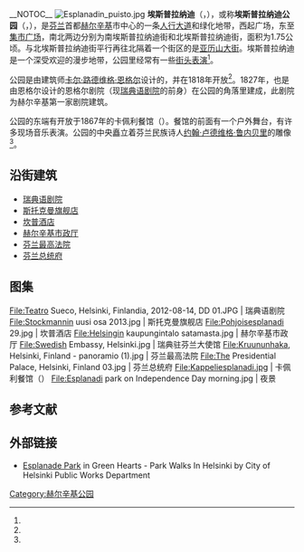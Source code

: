 __NOTOC__
[[Image:Esplanadin_puisto.jpg|thumb]]
'''埃斯普拉纳迪'''（{{lang-fi|Esplanadi}}，{{lang-sv|Esplanaden}}），或称'''埃斯普拉纳迪公园'''（{{lang-fi|Esplanadin puisto}}，{{lang-sv|Esplanadparken}}），是[[芬兰|芬兰]]首都[[赫尔辛基|赫尔辛基]]市中心的一条[[海濱大道|人行大道]]和绿化地带，西起{{le|埃罗塔亚|Erottaja}}广场，东至[[赫尔辛基集市广场|集市广场]]，南北两边分别为南埃斯普拉纳迪街和北埃斯普拉纳迪街，面积为1.75公顷。与北埃斯普拉纳迪街平行再往北隔着一个街区的是[[亚历山大街|亚历山大街]]。埃斯普拉纳迪是一个深受欢迎的漫步地带，公园里经常有一些[[街头表演|街头表演]]<ref name="rky"/>。

公园是由建筑师[[卡尔·路德维格·恩格尔|卡尔·路德维格·恩格尔]]设计的，并在1818年开放<ref name="finlandiapuisto"/>。1827年，也是由恩格尔设计的恩格尔剧院（现[[瑞典语剧院|瑞典语剧院]]的前身）在公园的角落里建成，此剧院为赫尔辛基第一家剧院建筑。

公园的东端有开放于1867年的卡佩利餐馆（{{lang|fi|Kappeli}}）。餐馆的前面有一个户外舞台，有许多现场音乐表演。公园的中央矗立着芬兰民族诗人[[约翰·卢德维格·鲁内贝里|约翰·卢德维格·鲁内贝里]]的雕像<ref name="vihreatsylit"/>。

== 沿街建筑 ==
* [[瑞典语剧院|瑞典语剧院]]
* [[斯托克曼旗舰店|斯托克曼旗舰店]]
* [[坎普酒店|坎普酒店]]
* [[赫尔辛基市政厅|赫尔辛基市政厅]]
* [[芬兰最高法院|芬兰最高法院]]
* [[芬兰总统府|芬兰总统府]]

== 图集 ==
<gallery mode=packed heights=130px>
File:Teatro Sueco, Helsinki, Finlandia, 2012-08-14, DD 01.JPG | 瑞典语剧院
File:Stockmannin uusi osa 2013.jpg | 斯托克曼旗舰店
File:Pohjoisesplanadi 29.jpg | 坎普酒店
File:Helsingin kaupungintalo satamasta.jpg | 赫尔辛基市政厅
File:Swedish Embassy, Helsinki.jpg | 瑞典驻芬兰大使馆
File:Kruununhaka, Helsinki, Finland - panoramio (1).jpg | 芬兰最高法院
File:The Presidential Palace, Helsinki, Finland 03.jpg | 芬兰总统府
File:Kappeliesplanadi.jpg | 卡佩利餐馆（{{lang|fi|Kappeli}}）
File:Esplanadi park on Independence Day morning.jpg | 夜景
</gallery>

== 参考文献 ==
{{Reflist|30em|refs=
<ref name="rky">{{cite web | url = http://www.rky.fi/read/asp/r_kohde_det.aspx?KOHDE_ID=4630 | title = Esplanadi - Bulevardi | language = fi | publisher = Museovirasto | accessdate = 2021-09-28 | archive-date = 2020-11-18 | archive-url = https://web.archive.org/web/20201118203010/http://www.rky.fi/read/asp/r_kohde_det.aspx?KOHDE_ID=4630 | dead-url = no }}</ref>

<ref name="finlandiapuisto">{{cite web | url = https://finlandiapuisto.fi/nahtavyydet/esplanadin-puisto-helsingin-vihrea-sydan/ | title = Esplanadin puisto – Helsingin vihreä sydän | language = fi | publisher = finlandiapuisto.fi | date = 2016-12-06 | accessdate = 2021-09-28 | archive-date = 2021-09-28 | archive-url = https://web.archive.org/web/20210928080201/https://finlandiapuisto.fi/nahtavyydet/esplanadin-puisto-helsingin-vihrea-sydan/ | dead-url = no }}</ref>

<ref name="vihreatsylit">{{cite web | url = https://vihreatsylit.fi/en/esplanadinpuisto/ | title = Esplanade Park | language = en | publisher = vihreatsylit.fi | accessdate = 2021-09-28 | archive-date = 2022-01-23 | archive-url = https://web.archive.org/web/20220123191031/https://vihreatsylit.fi/en/esplanadinpuisto/ | dead-url = no }}</ref>
}}

== 外部链接 ==
* [https://vihreatsylit.fi/en/esplanadinpuisto/ Esplanade Park] {{Wayback|url=https://vihreatsylit.fi/en/esplanadinpuisto/ |date=20220123191031 }} in Green Hearts - Park Walks In Helsinki by City of Helsinki Public Works Department {{en}}

{{赫尔辛基城市景观}}
{{coord|60|10|03|N|24|56|52|E|region:FI_type:landmark_source:fiwiki|display=title}}

[[Category:赫尔辛基公园|Category:赫尔辛基公园]]